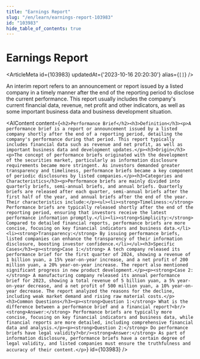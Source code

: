 ```yaml
---
title: "Earnings Report"
slug: "/en/learn/earnings-report-103983"
id: "103983"
hide_table_of_contents: true
---
```



# Earnings Report

<ArticleMeta id={103983} updatedAt={'2023-10-16 20:20:30'} alias={`[]`} />
<div className='border-solid border-b border-t-0 my-4 border-[var(--ifm-color-gray-300)]' />

An interim report refers to an announcement or report issued by a listed company in a timely manner after the end of the reporting period to disclose the current performance. This report usually includes the company's current financial data, revenue, net profit and other indicators, as well as some important business data and business development situation.

<AIContent content={`<h2>Performance Brief</h2><h3>Definition</h3><p>A performance brief is a report or announcement issued by a listed company shortly after the end of a reporting period, detailing the company's performance during that period. This report typically includes financial data such as revenue and net profit, as well as important business data and development updates.</p><h3>Origin</h3><p>The concept of performance briefs originated with the development of the securities market, particularly as information disclosure requirements became more stringent. As investors demanded greater transparency and timeliness, performance briefs became a key component of periodic disclosures by listed companies.</p><h3>Categories and Characteristics</h3><p>Performance briefs are mainly divided into quarterly briefs, semi-annual briefs, and annual briefs. Quarterly briefs are released after each quarter, semi-annual briefs after the first half of the year, and annual briefs after the end of the year. Their characteristics include:</p><ul><li><strong>Timeliness:</strong> Performance briefs are typically released shortly after the end of the reporting period, ensuring that investors receive the latest performance information promptly.</li><li><strong>Simplicity:</strong> Compared to detailed financial reports, performance briefs are more concise, focusing on key financial indicators and business data.</li><li><strong>Transparency:</strong> By issuing performance briefs, listed companies can enhance the transparency of their information disclosure, boosting investor confidence.</li></ul><h3>Specific Cases</h3><p><strong>Case 1:</strong> A tech company released its performance brief for the first quarter of 2024, showing a revenue of 1 billion yuan, a 15% year-on-year increase, and a net profit of 200 million yuan, a 20% year-on-year increase. The report also mentioned significant progress in new product development.</p><p><strong>Case 2:</strong> A manufacturing company released its annual performance brief for 2023, showing a total revenue of 5 billion yuan, a 5% year-on-year decrease, and a net profit of 500 million yuan, a 10% year-on-year decrease. The report analyzed the reasons for the decline, including weak market demand and rising raw material costs.</p><h3>Common Questions</h3><p><strong>Question 1:</strong> What is the difference between a performance brief and a financial report?<br/><strong>Answer:</strong> Performance briefs are typically more concise, focusing on key financial indicators and business data, while financial reports are more detailed, including comprehensive financial data and analysis.</p><p><strong>Question 2:</strong> Do performance briefs have legal validity?<br/><strong>Answer:</strong> As part of information disclosure, performance briefs have a certain degree of legal validity, and listed companies must ensure the truthfulness and accuracy of their content.</p>`} id={103983} />
